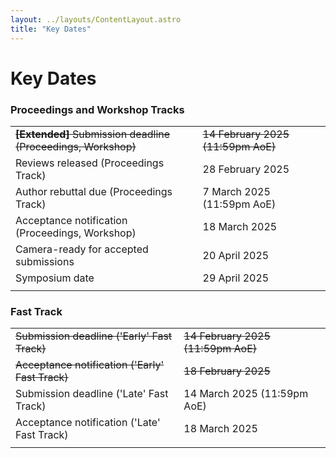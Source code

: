 ```yaml
---
layout: ../layouts/ContentLayout.astro
title: "Key Dates"
---
```



# Key Dates

### Proceedings and Workshop Tracks

|                                                                   |                                       |                                                          |
| ----------------------------------------------------------------- | ------------------------------------- | -------------------------------------------------------: |
| <s>**[Extended]** Submission deadline (Proceedings, Workshop)</s> | <s>14 February 2025 (11:59pm AoE)</s> | <s><CountdownTimer year={2025} month={2} day={14} /></s> |
| Reviews released (Proceedings Track)                              | 28 February 2025                      |        <CountdownTimer year={2025} month={2} day={28} /> |
| Author rebuttal due (Proceedings Track)                           | 7 March 2025 (11:59pm AoE)            |         <CountdownTimer year={2025} month={3} day={7} /> |
| Acceptance notification (Proceedings, Workshop)                   | 18 March 2025                         |        <CountdownTimer year={2025} month={3} day={18} /> |
| Camera-ready for accepted submissions                             | 20 April 2025                         |        <CountdownTimer year={2025} month={4} day={20} /> |
| Symposium date                                                    | 29 April 2025                         |        <CountdownTimer year={2025} month={4} day={29} /> |
|                                                                   |                                       |

### Fast Track

|                                                     |                                       |                                                          |
| --------------------------------------------------- | ------------------------------------- | -------------------------------------------------------: |
| <s>Submission deadline ('Early' Fast Track)</s>     | <s>14 February 2025 (11:59pm AoE)</s> | <s><CountdownTimer year={2025} month={2} day={14} /></s> |
| <s>Acceptance notification ('Early' Fast Track)</s> | <s>18 February 2025</s>               | <s><CountdownTimer year={2025} month={2} day={18} /></s> |
| Submission deadline ('Late' Fast Track)             | 14 March 2025 (11:59pm AoE)           |        <CountdownTimer year={2025} month={3} day={14} /> |
| Acceptance notification ('Late' Fast Track)         | 18 March 2025                         |        <CountdownTimer year={2025} month={3} day={18} /> |
|                                                     |                                       |                                                          |
